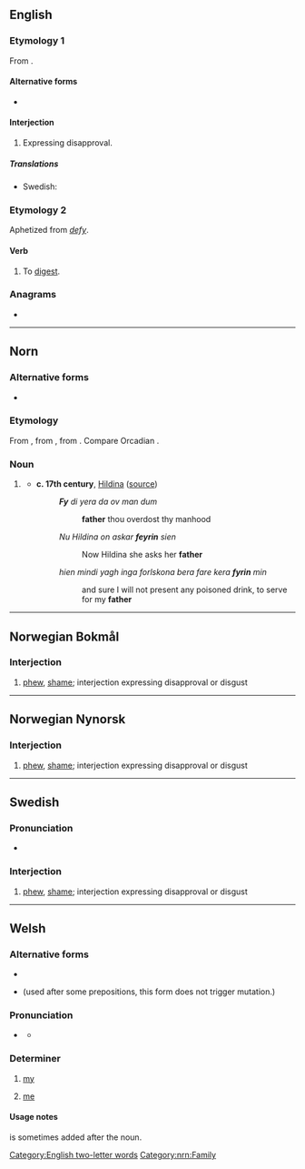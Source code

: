 {{also|Fy|FY|-fy|fy.}}
==English==

===Etymology 1===
From {{etyl|la|en}} {{m|la|fi||pooh!}}.

====Alternative forms====
* {{l|en|fie}}

====Interjection====
{{en-interj}}

# {{lb|en|archaic}} Expressing disapproval.

=====Translations=====
{{trans-top|expression}}
* Swedish: {{t+|sv|fy}}
{{trans-mid}}
{{trans-bottom}}

===Etymology 2===
Aphetized from ''[[defy]]''.

====Verb====
{{head|en|verb}}

# {{lb|en|obsolete}} To [[digest]].

===Anagrams===
* {{anagrams|en|a=fy|YF|yf}}

[[Category:English two-letter words]]

----

==Norn==

===Alternative forms===
* {{qualifier|Orkney}} {{l|nrn|fa}}

===Etymology===
From {{inh|nrn|non|faðir|t=father}} , from {{inh|nrn|gem-pro|*fadēr}}, from {{inh|nrn|ine-pro|*ph₂tḗr}}. Compare Orcadian {{m|nrn|fa}}.

===Noun===
{{head|nrn|noun|definite singular|feyrin|or|fyrin}}

# {{lb|nrn|Shetland}} {{l|en|father}}
#* '''c. 17th century''', [[w:en:Hildina|Hildina]] ([http://nornlanguage.x10.mx/shet_txt_hild.htm source])
#*: '''''Fy''' di yera da ov man dum''
#*:: '''father''' thou overdost thy manhood
#*: ''Nu Hildina on askar '''feyrin''' sien''
#*:: Now Hildina she asks her '''father'''
#*: ''hien mindi yagh inga forlskona bera fare kera '''fyrin''' min''
#*:: and sure I will not present any poisoned drink, to serve for my '''father'''

[[Category:nrn:Family]]

----

==Norwegian Bokmål==

===Interjection===
{{head|nb|interjection}}

# [[phew]], [[shame]]; interjection expressing disapproval or disgust

----

==Norwegian Nynorsk==

===Interjection===
{{head|nn|interjection}}

# [[phew]], [[shame]]; interjection expressing disapproval or disgust

----

==Swedish==

===Pronunciation===
* {{IPA|sv|/fyː/}}

===Interjection===
{{head|sv|interjection}}

# [[phew]], [[shame]]; interjection expressing disapproval or disgust

----

==Welsh==

===Alternative forms===
* {{l|cy|’y}}
* {{l|cy|'m}} (used after some prepositions, this form does not trigger mutation.)

===Pronunciation===
* {{a|standard}} {{IPA|cy|/və/}}
** {{a|colloquial}} {{IPA|cy|/ən/|/ə/}}

===Determiner===
{{head|cy|determiner|cat2=possessive determiners|triggers [[nasal mutation]]}}

# [[my]]
#: {{uxi|cy|'''fy''' nghar newydd|'''my''' new car}}
# [[me]] {{qualifier|as the direct object of a verbal noun}}

====Usage notes====
{{m|cy|i}} is sometimes added after the noun.